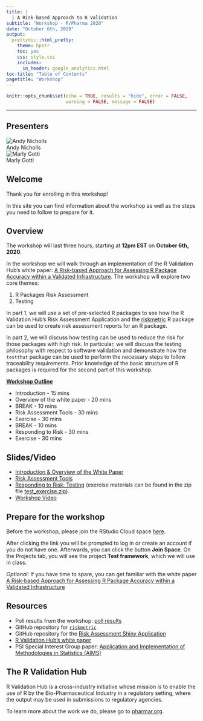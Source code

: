 ```yaml
---
title: |
  | A Risk-based Approach to R Validation
subtitle: "Workshop - R/Pharma 2020"
date: "October 6th, 2020"
output:
  prettydoc::html_pretty:
    theme: hpstr
    toc: yes
    css: style.css
    includes:
      in_header: google_analytics.html
toc-title: "Table of Contents"
pagetitle: "Workshop"
---
```



```r

knitr::opts_chunk$set(echo = TRUE, results = "hide", error = FALSE,
                      warning = FALSE, message = FALSE)

```

<hr>

<!---------------------------------------------------------------------------->

## Presenters

<div class="row">
<div class="column">
  <img class="profile-picture" src="./slides/images/andy-nicholls.jpg" alt="Andy Nicholls">
  <div class="profile-name">Andy Nicholls</div>
</div>

<div class="column">
  <img class="profile-picture" src="./slides/images/marly-gotti.jpg" alt="Marly Gotti">
  <div class="profile-name">Marly Gotti</div>
</div>
</div>

## Welcome

Thank you for enrolling in this workshop! 

In this site you can find information about the workshop as well as the steps you need to follow to prepare for it.

## Overview

The workshop will last three hours, starting at **12pm EST** on **October 6th, 2020**.

In the workshop we will walk through an implementation of the R Validation Hub's white paper: [A Risk-based Approach for Assessing R Package Accuracy within a Validated Infrastructure](https://www.pharmar.org/white-paper/). The workshop will explore two core themes:

1. R Packages Risk Assessment
2. Testing 

In part 1, we will use a set of pre-selected R packages to see how the R Validation Hub's Risk Assessment Application and the [riskmetric](https://pharmar.github.io/riskmetric/articles/riskmetric.html) R package can be used to create risk assessment reports for an R package.

In part 2, we will discuss how testing can be used to reduce the risk for those packages with high risk. In particular, we will discuss the testing philosophy with respect to software validation and demonstrate how the `testthat` package can be used to perform the necessary steps to follow traceability requirements. Prior knowledge of the basic structure of R packages is required for the second part of this workshop.


<ins>**Workshop Outline**</ins>

- Introduction - 15 mins
- Overview of the white paper - 20 mins
- BREAK - 10 mins
- Risk Assessment Tools - 30 mins
- Exercise - 30 mins
- BREAK - 10 mins
- Responding to Risk - 30 mins
- Exercise - 30 mins

<!---------------------------------------------------------------------------->

## Slides/Video

- [Introduction & Overview of the White Paper](./slides/Introduction.html)
- [Risk Assessment Tools](./slides/Risk_Assessment_Tools.html)
- [Responding to Risk: Testing](./slides/Testing.html) (exercise materials can be found in the zip file [test_exercise.zip](test_exercise.zip)).
- [Workshop Video](https://www.youtube.com/watch?v=9AiJSEZAz4g&list=LL&index=1&t=53s)

<!---------------------------------------------------------------------------->

## Prepare for the workshop

Before the workshop, please join the RStudio Cloud space [here](https://rstudio.cloud/spaces/94751/join?access_code=k%2F2tizN3wV8WABmBPwfvsV0jbitVdQ%2FTsJWHF5VJ).

After clicking the link you will be prompted to log in or create an account if you do not have one. Afterwards, you can click the button **Join Space**. On the Projects tab, you will see the project **Test framework**, which we will use in class.

*Optional:* If you have time to spare, you can get familiar with the white paper [A Risk-based Approach for Assessing R Package Accuracy within a Validated Infrastructure](https://www.pharmar.org/white-paper/)

<!---------------------------------------------------------------------------->

## Resources

- Poll results from the workshop: [poll results](slides/images/Poll.png)
- GitHub repository for [`riskmetric`](https://github.com/pharmaR/riskmetric)
- GitHub repository for the [Risk Assessment Shiny Application](https://github.com/pharmaR/risk_assessment)
- [R Validation Hub's white paper](https://www.pharmar.org/white-paper/)
- PSI Special Interest Group paper: [Application and Implementation of Methodologies in Statistics (AIMS)](https://www.google.com/url?sa=t&rct=j&q=&esrc=s&source=web&cd=&cad=rja&uact=8&ved=2ahUKEwjOxuW7uYfsAhVEwFkKHVUzBOQQFjAAegQIBRAB&url=https%3A%2F%2Fwww.psiweb.org%2Fdocs%2Fdefault-source%2Fdefault-document-library%2Fwant-to-use-r-here-are-some-top-tips-before-you-start-20171027.docx%3Fsfvrsn%3Dab5dfdb_0&usg=AOvVaw1JWwlz0z_k0V5UPlBZxUUD)

<!---------------------------------------------------------------------------->

## The R Validation Hub

R Validation Hub is a cross-industry initiative whose mission
is to enable the use of R by the Bio-Pharmaceutical Industry in a regulatory setting, where the output may be used in submissions to regulatory agencies.

To learn more about the work we do, please go to [pharmar.org](https://www.pharmar.org).


